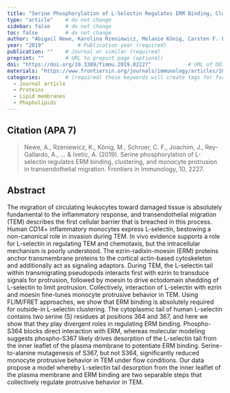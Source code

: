 ```yaml
---
title: "Serine Phosphorylation of L-Selectin Regulates ERM Binding, Clustering, and Monocyte Protrusion in Transendothelial Migration"          # Paper title (required)
type: "article"    # do not change
sidebar: false     # do not change
toc: false         # do not change
author: "Abigail Newe, Karolina Rzeniewicz, Melanie König, Carsten F. E. Schroer, Justin Joachim, Angela Rey-Gallardo, Siewert J. Marrink, Jürgen Deka, Maddy Parsons and Aleksandar Ivetic"         # Paper authors (required)
year: "2019"           # Publication year (required)
publication: ""    # Journal or similar (required)
preprint: ""       # URL to prepint page (optional)  
doi: "https://doi.org/10.3389/fimmu.2019.02227"            # URL of DOI (required)  
materials: "https://www.frontiersin.org/journals/immunology/articles/10.3389/fimmu.2019.02227/full#h11"      # URL to suplementary info (optional)
categories:        # (required) these keywords will create tags for further filtering. 
  - Journal article
  - Proteins
  - Lipid membranes
  - Phopholipids
---
```


<!-- 
The info below is just an example. 

Both fields are required and they have to be replaced with the respective info for each paper. 

Please notice the `> ` symbol before the citation, it gives it additional styling.  
-->

## Citation (APA 7)      

> Newe, A., Rzeniewicz, K., König, M., Schroer, C. F., Joachim, J., Rey-Gallardo, A., ... & Ivetic, A. (2019). Serine phosphorylation of L-selectin regulates ERM binding, clustering, and monocyte protrusion in transendothelial migration. Frontiers in Immunology, 10, 2227.

## Abstract

The migration of circulating leukocytes toward damaged tissue is absolutely fundamental to the inflammatory response, and transendothelial migration (TEM) describes the first cellular barrier that is breached in this process. Human CD14+ inflammatory monocytes express L-selectin, bestowing a non-canonical role in invasion during TEM. In vivo evidence supports a role for L-selectin in regulating TEM and chemotaxis, but the intracellular mechanism is poorly understood. The ezrin-radixin-moesin (ERM) proteins anchor transmembrane proteins to the cortical actin-based cytoskeleton and additionally act as signaling adaptors. During TEM, the L-selectin tail within transmigrating pseudopods interacts first with ezrin to transduce signals for protrusion, followed by moesin to drive ectodomain shedding of L-selectin to limit protrusion. Collectively, interaction of L-selectin with ezrin and moesin fine-tunes monocyte protrusive behavior in TEM. Using FLIM/FRET approaches, we show that ERM binding is absolutely required for outside-in L-selectin clustering. The cytoplasmic tail of human L-selectin contains two serine (S) residues at positions 364 and 367, and here we show that they play divergent roles in regulating ERM binding. Phospho-S364 blocks direct interaction with ERM, whereas molecular modeling suggests phospho-S367 likely drives desorption of the L-selectin tail from the inner leaflet of the plasma membrane to potentiate ERM binding. Serine-to-alanine mutagenesis of S367, but not S364, significantly reduced monocyte protrusive behavior in TEM under flow conditions. Our data propose a model whereby L-selectin tail desorption from the inner leaflet of the plasma membrane and ERM binding are two separable steps that collectively regulate protrusive behavior in TEM.